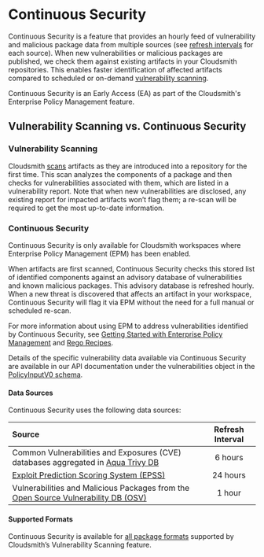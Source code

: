 
# Continuous Security

Continuous Security is a feature that provides an hourly feed of vulnerability and malicious package data from multiple sources (see [refresh intervals](#data-sources) for each source). When new vulnerabilities or malicious packages are published, we check them against existing artifacts in your Cloudsmith repositories. This enables faster identification of affected artifacts compared to scheduled or on-demand [vulnerability scanning](./vulnerability-scanning).

<Note variant="note" headline="Early Access">
Continuous Security is an Early Access (EA) as part of the Cloudsmith's Enterprise Policy Management feature.
</Note>

## Vulnerability Scanning vs. Continuous Security

### Vulnerability Scanning

Cloudsmith [scans](./vulnerability-scanning) artifacts as they are introduced into a repository for the first time. This scan analyzes the components of a package and then checks for vulnerabilities associated with them, which are listed in a vulnerability report. Note that when new vulnerabilities are disclosed, any existing report for impacted artifacts won’t flag them; a re-scan will be required to get the most up-to-date information.

### Continuous Security

<Note variant="note" headline="EPM Required">
Continuous Security is only available for Cloudsmith workspaces where Enterprise Policy Management (EPM) has been enabled.
</Note>

When artifacts are first scanned, Continuous Security checks this stored list of identified components against an advisory database of vulnerabilities and known malicious packages. This advisory database is refreshed hourly. When a new threat is discovered that affects an artifact in your workspace, Continuous Security will flag it via EPM without the need for a full manual or scheduled re-scan.

For more information about using EPM to address vulnerabilities identified by Continuous Security, see [Getting Started with Enterprise Policy Management](./emp/getting-started) and [Rego Recipes](./epm/rego).

Details of the specific vulnerability data available via Continuous Security are available in our API documentation under the vulnerabilities object in the [PolicyInputV0 schema](https://api.cloudsmith.io/v2/swagger/).

#### Data Sources

Continuous Security uses the following data sources:

| Source                                                                                  | Refresh Interval |
| :-------------------------------------------------------------------------------------- | :--------------: | 
| Common Vulnerabilities and Exposures (CVE) databases aggregated in [Aqua Trivy DB](https://trivy.dev/v0.39/docs/vulnerability/detection/data-source/) |   6 hours   |
| [Exploit Prediction Scoring System (EPSS)](https://www.first.org/epss/) |   24 hours  |
| Vulnerabilities and Malicious Packages from the [Open Source Vulnerability DB (OSV)](https://osv.dev/list) |   1 hour  |

#### Supported Formats

Continuous Security is available for [all package formats](./vulnerability-scanning) supported by Cloudsmith’s Vulnerability Scanning feature.